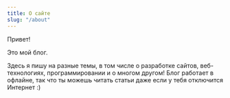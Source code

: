 ```yaml
---
title: О сайте
slug: "/about"
---
```


Привет!

Это мой блог.

Здесь я пишу на разные темы, в том числе о разработке сайтов, веб-технологиях, программировании и о многом другом!
Блог работает в офлайне, так что ты можешь читать статьи даже если у тебя отключится Интернет :)
